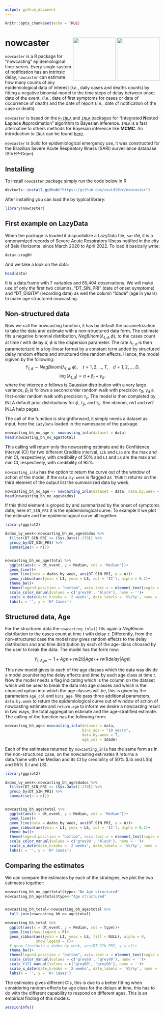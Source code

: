 ```yaml
---
output: github_document
---
```


```r
knitr::opts_chunk$set(echo = TRUE)
```

# nowcaster <a href='https://github.com/covid19br/nowcaster'><img src='man/figures/nowcaster.png' align="right" width="140" /></a> <a href='https://github.com/covid19br/nowcaster'><img src='man/figures/nowcaster_rev.png' align="right" width="140" /></a>


`nowcaster` is a R package for "nowcasting" epidemiological time-series. Every single system of notification has an intrinsic delay, `nowcaster` can estimate how many counts of any epidemiological data of interest (*i.e.*, daily cases and deaths counts) by fitting a negative binomial model to the time steps of delay between onset date of the event, (*i.e.*, date of first symptoms for cases or date of occurrence of death) and the date of report (*i.e.*, date of notification of the case or death).

`nowcaster` is based on the [`R-INLA`](https://becarioprecario.bitbucket.io/inla-gitbook/index.html) and [`INLA`](https://inla.r-inla-download.org/r-inla.org/doc/inla-manual/inla-manual.pdf) packages for "**I**ntegrated **N**ested **L**aplace **A**pproximation" algorithm to Bayesian inference. `INLA` is a fast alternative to others methods for Bayesian inference like **MCMC**. 
An introduction to `INLA` can be found [here](https://becarioprecario.bitbucket.io/inla-gitbook/index.html).

`nowcaster` is build for epidemiological emergency use, it was constructed for the Brazilian Severe Acute Respiratory Illness (SARI) surveillance database (SIVEP-Gripe). 

## Installing


To install `nowcaster` package simply run the code below in R:

```r
devtools::install_github("https://github.com/covid19br/nowcaster")
```

After installing you can load the by typical library:

```r
library(nowcaster)
```

## First example on LazyData

When the package is loaded it disponibilize a LazyData file, `sariBH`, it is a annonymized records of Severe Acute Respiratory Illness notified in the city of Belo Horizonte, since March 2020 to April 2022. To load it basically write:

```r
data<-sragBH
```

And we take a look on the data:

```r
head(data)
```

It is a data.frame with 7 variables and 65,404 observations. We will make use of only the first two columns, "DT_SIN_PRI" (date of onset symptoms) and "DT_DIGITA" (recording date) as well the column "Idade" (age in years) to make age structured nowcasting.

## Non-structured data

Now we call the nowcasting function, it has by default the parametrization to take the data and estimate with a non-structured data form. The estimate fits a negative binomial distribution, $NegBinom(\lambda_{t,d}, \phi)$, to the cases count at time $t$ with delay $d$, $\phi$ is the dispersion parameter. The rate $\lambda_{t,d}$ is then parameterized in a log-linear format by a constant term added by structured delay random effects and structured time random effects. Hence, the model isgiven by the following:
$$Y_{t,d} \sim  NegBinom(\lambda_{t,d}, \phi), \quad t=1,2,\ldots,T, \quad d=1,2,\ldots,D,$$
$$\log(\lambda_{t,d}) =  \alpha + \beta_t + \gamma_d.$$
where the intercep $\alpha$ follows is Gaussian distribution with a very large variance, $\beta_t$ is follows a second order random walk with precision $\tau_\beta$, $\gamma_d$ a first-order random walk with precision $\tau_\gamma$. The model is then completed by INLA default prior distributions for $\phi$, $\tau_\beta$, and $\tau_\gamma$. See nbinom, rw1 and rw2 INLA help pages.

The call of the function is straightforward, it simply needs a dataset as input, here the `LazyData` loaded in the namespace of the package.

```r
nowcasting_bh_no_age <- nowcasting_inla(dataset = data)
head(nowcasting_bh_no_age$total)
```

This calling will return only the nowcasting estimate and its Confidence Interval (CI) for two different Credible interval, `LIb` and `LSb` are the max and min CI, respectively, with credibility of 50% and `LI` and `LS` are the max and min CI, respectively, with credibility of 95%.

`nowcasting_inla` has the option to return the curve out of the window of action of the model, if the `data.by.week` is flagged as ``TRUE` it returns on the third element of the output list the summarized data by week. 

```r
nowcasting_bh_no_age <- nowcasting_inla(dataset = data, data.by.week = T)
head(nowcasting_bh_no_age$dados)
```

If this third element is groped by and summarized by the onset of symptoms date, here `DT_SIN_PRI` it is the epidemiological curve. To example it we plot the estimate and the epidemiological curve all together.

```r
library(ggplot2)

dados_by_week<-nowcasting_bh_no_age$dados %>% 
  filter(DT_SIN_PRI >= (Sys.Date()-270)) %>% 
  group_by(DT_SIN_PRI) %>% 
  summarise(n = n())


nowcasting_bh_no_age$total %>% 
  ggplot(aes(x = dt_event, y = Median, col = 'Median'))+
  geom_line()+
  geom_line(data = dados_by_week, aes(DT_SIN_PRI, y = n))+
  geom_ribbon(aes(ymin = LI, ymax = LS, col = 'IC'), alpha = 0.2)+
  theme_bw()+
  theme(legend.position = "bottom", axis.text.x = element_text(angle = 90))+
  scale_color_manual(values = c('grey90', 'black'), name = '')+
  scale_x_date(date_breaks = '2 weeks', date_labels = '%V/%y', name = 'Date in Weeks')+
  labs(x = '', y = 'Nº Cases')

```


## Structured data, Age

For the structured data the `nowcasting_inla()` fits again a $NegBinom$ distribution to the cases count at time $t$ with delay $\tau$. Differently, from the non-structured case the model now gives random effects to the delay distribution and and time distribution by each of the age-class choosed by the user to break the data. The model has the form now:

$$Y_{t, Age} \sim  1 + Age + rw2(t | Age) + rw1(delay|Age)$$

This new model gives to each of the age classes which the data was divide a model poundering the delay effects and time by each age class at time $t$. Now the model needs a flag indicating which is the column on the dataset which will be used to break the data into age classes and which is the choosed option into which the age classes will be, this is given by the parameters `age_col` and `bins_age`. We pass three additional parameters, `data.by.week` to return the epidemiological curve out of window of action of nowcasting estimate and `return.age` to inform we desire a nowcasting result in two ways, the total aggregation estimate and the age-stratified estimate. The calling of the function has the following form:

```r
nowcasting_bh_age<-nowcasting_inla(dataset = data, 
                                   bins_age = "10 years",
                                   data.by.week = T, 
                                   age_col = Idade)
```

Each of the estimates returned by `nowcasting_inla` has the same form as in the non-structured case, on the nowcasting estimates it returns a data.frame with the Median and its CI by credibility of 50% (LIb and LSb) and 95% (LI and LS).

```r
library(ggplot2)

dados_by_week<-nowcasting_bh_age$dados %>% 
  filter(DT_SIN_PRI >= (Sys.Date()-270)) %>% 
  group_by(DT_SIN_PRI) %>% 
  summarise(n = n())


nowcasting_bh_age$total %>% 
  ggplot(aes(x = dt_event, y = Median, col = 'Median'))+
  geom_line()+
  geom_line(data = dados_by_week, aes(DT_SIN_PRI, y = n))+
  geom_ribbon(aes(ymin = LI, ymax = LS, col = 'IC'), alpha = 0.2)+
  theme_bw()+
  theme(legend.position = "bottom", axis.text.x = element_text(angle = 90))+
  scale_color_manual(values = c('grey90', 'black'), name = '')+
  scale_x_date(date_breaks = '2 weeks', date_labels = '%V/%y', name = 'Date in Weeks')+
  labs(x = '', y = 'Nº Cases')
```

## Comparing the estimates

We can compare the estimates by each of the strategies, we plot the two estimates together:

```r
nowcasting_bh_no_age$total$type<-"No Age structured"
nowcasting_bh_age$total$type<-"Age structured"


nowcasting_bh_total<-nowcasting_bh_age$total %>% 
  full_join(nowcasting_bh_no_age$total)

nowcasting_bh_total %>% 
  ggplot(aes(x = dt_event, y = Median, col = type))+
  geom_line(show.legend = F)+
  geom_ribbon(aes(ymin = LI, ymax = LS, fill = NULL), alpha = 0,
              show.legend = T)+
  # geom_line(data = dados_by_week, aes(DT_SIN_PRI, y = n))+
  theme_bw()+
  theme(legend.position = "bottom", axis.text.x = element_text(angle = 90))+
  scale_color_manual(values = c('grey60', 'grey90'), name = '')+
  scale_fill_manual(values = c('grey60', 'grey90'), name = '')+
  scale_x_date(date_breaks = '2 weeks', date_labels = '%V/%y', name = 'Date in Weeks')+
  labs(x = '', y = 'Nº Cases')
```

The estimates gives different CIs, this is due to a better fitting when considering random effects by age class for the delays at time, this has to do with the different capability to respond on different ages. This is an empirical finding of this models.

```r
sessionInfo()
```
